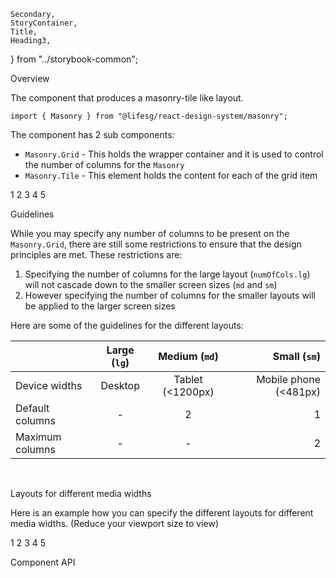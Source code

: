     Secondary,
    StoryContainer,
    Title,
    Heading3,
} from "../storybook-common";

<Meta title="Modules/Masonry" component={Masonry} />

<Title>Masonry</Title>

<Secondary>Overview</Secondary>

The component that produces a masonry-tile like layout.

```tsx
import { Masonry } from "@lifesg/react-design-system/masonry";
```

The component has 2 sub components:

-   `Masonry.Grid` - This holds the wrapper container and it is used to control the number of columns for the `Masonry`
-   `Masonry.Tile` - This element holds the content for each of the grid item

<Canvas>
    <Story name="Masonry" withSource="none">
        <StoryContainer>
            <Masonry.Grid numOfCols={{ lg: 3 }}>
                <Masonry.Tile startLg={1} colsLg={1}>
                    <DemoContainer>1</DemoContainer>
                </Masonry.Tile>
                <Masonry.Tile colsLg={2}>
                    <DemoContainer>2</DemoContainer>
                </Masonry.Tile>
                <Masonry.Tile colsLg={3}>
                    <DemoContainer>3</DemoContainer>
                </Masonry.Tile>
                <Masonry.Tile colsLg={2}>
                    <DemoContainer>4</DemoContainer>
                </Masonry.Tile>
                <Masonry.Tile>
                    <DemoContainer>5</DemoContainer>
                </Masonry.Tile>
            </Masonry.Grid>
        </StoryContainer>
    </Story>
</Canvas>

<Heading3>Guidelines</Heading3>

While you may specify any number of columns to be present on the `Masonry.Grid`, there are still
some restrictions to ensure that the design principles are met. These restrictions are:

1. Specifying the number of columns for the large layout (`numOfCols.lg`) will not cascade down to the
   smaller screen sizes (`md` and `sm`)
2. However specifying the number of columns for the smaller layouts will be applied to the larger screen sizes

Here are some of the guidelines for the different layouts:

|                 | Large (`lg`) |   Medium (`md`)   |           Small (`sm`) |
| --------------- | :----------: | :---------------: | ---------------------: |
| Device widths   |   Desktop    | Tablet (\<1200px) | Mobile phone (\<481px) |
| Default columns |      -       |         2         |                      1 |
| Maximum columns |      -       |         -         |                      2 |

<br />

<Heading3>Layouts for different media widths</Heading3>

Here is an example how you can specify the different layouts for different media widths. (Reduce your viewport size to view)

<Canvas>
    <Story name="Different media widths">
        <StoryContainer>
            <Masonry.Grid numOfCols={{ lg: 4, md: 3, sm: 2 }}>
                <Masonry.Tile startLg={1} colsLg={1}>
                    <DemoContainer>1</DemoContainer>
                </Masonry.Tile>
                <Masonry.Tile colsLg={1} colsMd={2}>
                    <DemoContainer>2</DemoContainer>
                </Masonry.Tile>
                <Masonry.Tile colsLg={1} colsMd={3}>
                    <DemoContainer>3</DemoContainer>
                </Masonry.Tile>
                <Masonry.Tile colsLg={1} colsMd={2}>
                    <DemoContainer>4</DemoContainer>
                </Masonry.Tile>
                <Masonry.Tile colsSm={2} colsMd={1} colsLg={2}>
                    <DemoContainer>5</DemoContainer>
                </Masonry.Tile>
            </Masonry.Grid>
        </StoryContainer>
    </Story>
</Canvas>

<Secondary>Component API</Secondary>

<PropsTable />
